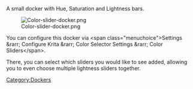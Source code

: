 A small docker with Hue, Saturation and Lightness bars.

[[File:Color-slider-docker.png]]

You can configure this docker via &lt;span class="menuchoice">Settings &amp;rarr; Configure Krita &amp;rarr; Color Selector Settings &amp;rarr; Color Sliders&lt;/span>.

There, you can select which sliders you would like to see added, allowing you to even choose multiple lightness sliders together.
[[Category:Dockers]]
